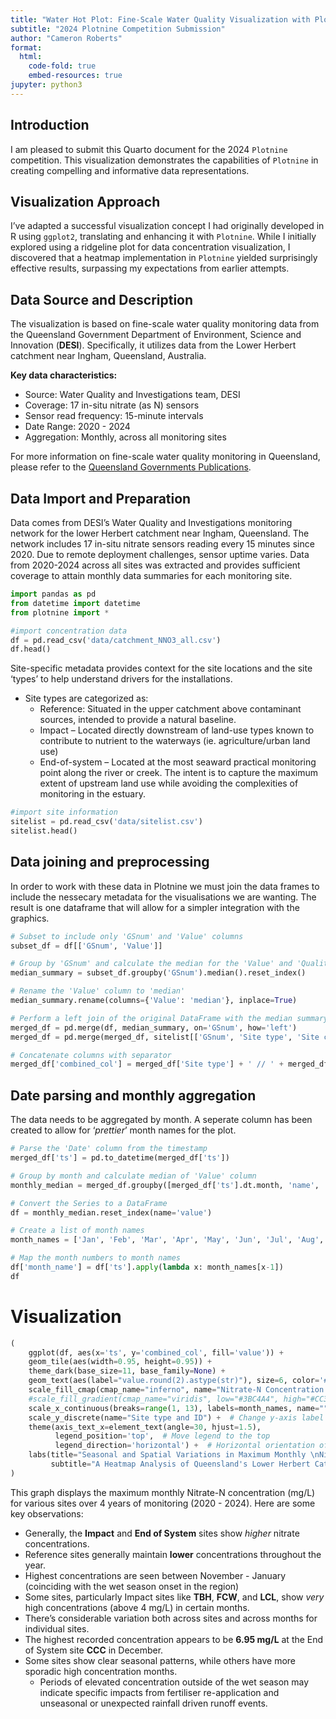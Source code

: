 ```yaml
---
title: "Water Hot Plot: Fine-Scale Water Quality Visualization with Plotnine"
subtitle: "2024 Plotnine Competition Submission"
author: "Cameron Roberts"
format:
  html:
    code-fold: true
    embed-resources: true
jupyter: python3
---
```

## Introduction

I am pleased to submit this Quarto document for the 2024 `Plotnine` competition. This visualization demonstrates the capabilities of `Plotnine` in creating compelling and informative data representations.

## Visualization Approach

I've adapted a successful visualization concept I had originally developed in R using `ggplot2`, translating and enhancing it with `Plotnine`. While I initially explored using a ridgeline plot for data concentration visualization, I discovered that a heatmap implementation in `Plotnine` yielded surprisingly effective results, surpassing my expectations from earlier attempts.

## Data Source and Description

The visualization is based on fine-scale water quality monitoring data from the Queensland Government Department of Environment, Science and Innovation (**DESI**). Specifically, it utilizes data from the Lower Herbert catchment near Ingham, Queensland, Australia.

**Key data characteristics:**

- Source: Water Quality and Investigations team, DESI
- Coverage: 17 in-situ nitrate (as N) sensors
- Sensor read frequency: 15-minute intervals
- Date Range: 2020 - 2024
- Aggregation: Monthly, across all monitoring sites

For more information on fine-scale water quality monitoring in Queensland, please refer to the [Queensland Governments Publications](https://www.publications.qld.gov.au/dataset/fine-scale-water-quality-monitoring-in-lower-burdekin-catchment).


## Data Import and Preparation

Data comes from DESI's Water Quality and Investigations monitoring network for the lower Herbert catchment near Ingham, Queensland. The network includes 17 in-situ nitrate sensors reading every 15 minutes since 2020. Due to remote deployment challenges, sensor uptime varies. Data from 2020-2024 across all sites was extracted and provides sufficient coverage to attain monthly data summaries for each monitoring site.


```python
import pandas as pd
from datetime import datetime
from plotnine import *

#import concentration data
df = pd.read_csv('data/catchment_NNO3_all.csv')
df.head()
```

Site-specific metadata provides context for the site locations and the site 'types' to help understand drivers for the installations. 

- Site types are categorized as:
  - Reference: Situated in the upper catchment above contaminant sources, intended to provide a natural baseline.
  - Impact – Located directly downstream of land-use types known to contribute to nutrient to the waterways (ie. agriculture/urban land use)
  - End-of-system – Located at the most seaward practical monitoring point along the river or creek. The
intent is to capture the maximum extent of upstream land use while avoiding the complexities of monitoring
in the estuary.

```python
#import site information
sitelist = pd.read_csv('data/sitelist.csv')
sitelist.head()
```


## Data joining and preprocessing 

In order to work with these data in Plotnine we must join the data frames to include the nessecary metadata for the visualisations we are wanting. The result is one dataframe that will allow for a simpler integration with the graphics.  

```python
# Subset to include only 'GSnum' and 'Value' columns
subset_df = df[['GSnum', 'Value']]

# Group by 'GSnum' and calculate the median for the 'Value' and 'Quality' columns
median_summary = subset_df.groupby('GSnum').median().reset_index()

# Rename the 'Value' column to 'median'
median_summary.rename(columns={'Value': 'median'}, inplace=True)

# Perform a left join of the original DataFrame with the median summary DataFrame
merged_df = pd.merge(df, median_summary, on='GSnum', how='left')
merged_df = pd.merge(merged_df, sitelist[['GSnum', 'Site type', 'Site code']], on='GSnum', how='left')

# Concatenate columns with separator
merged_df['combined_col'] = merged_df['Site type'] + ' // ' + merged_df['Site code']
```


## Date parsing and monthly aggregation

The data needs to be aggregated by month. A seperate column has been created to allow for '*prettier*' month names for the plot. 
```python
# Parse the 'Date' column from the timestamp
merged_df['ts'] = pd.to_datetime(merged_df['ts'])

# Group by month and calculate median of 'Value' column
monthly_median = merged_df.groupby([merged_df['ts'].dt.month, 'name', 'combined_col'])['Value'].max()

# Convert the Series to a DataFrame
df = monthly_median.reset_index(name='value')

# Create a list of month names
month_names = ['Jan', 'Feb', 'Mar', 'Apr', 'May', 'Jun', 'Jul', 'Aug', 'Sept', 'Oct', 'Nov', 'Dec']

# Map the month numbers to month names
df['month_name'] = df['ts'].apply(lambda x: month_names[x-1])
df
```

# Visualization
```python
(
    ggplot(df, aes(x='ts', y='combined_col', fill='value')) +
    geom_tile(aes(width=0.95, height=0.95)) +
    theme_dark(base_size=11, base_family=None) +
    geom_text(aes(label="value.round(2).astype(str)"), size=6, color='#DDDEDF', show_legend=False) +
    scale_fill_cmap(cmap_name="inferno", name="Nitrate-N Concentration (mg/L)") +
    #scale_fill_gradient(cmap_name="viridis", low="#3BC4A4", high="#CC334E") +  # Adjust low and high colors as needed
    scale_x_continuous(breaks=range(1, 13), labels=month_names, name="") +
    scale_y_discrete(name="Site type and ID") +  # Change y-axis label
    theme(axis_text_x=element_text(angle=30, hjust=1.5),
          legend_position='top',  # Move legend to the top
          legend_direction='horizontal') +  # Horizontal orientation of legend
    labs(title="Seasonal and Spatial Variations in Maximum Monthly \nNitrate-N Concentration (2020-2024)",
         subtitle="A Heatmap Analysis of Queensland's Lower Herbert Catchment")
)
```

This graph displays the maximum monthly Nitrate-N concentration (mg/L) for various sites over 4 years of monitoring (2020 - 2024). Here are some key observations:

- Generally, the **Impact** and **End of System** sites show *higher* nitrate concentrations.
- Reference sites generally maintain **lower** concentrations throughout the year.
- Highest concentrations are seen between November - January (coinciding with the wet season onset in the region)
- Some sites, particularly Impact sites like **TBH**, **FCW**, and **LCL**, show *very* high concentrations (above 4 mg/L) in certain months.
- There's considerable variation both across sites and across months for individual sites.
- The highest recorded concentration appears to be **6.95 mg/L** at the End of System site **CCC** in December.
- Some sites show clear seasonal patterns, while others have more sporadic high concentration months.
  - Periods of elevated concentration outside of the wet season may indicate specific impacts from fertiliser re-application and unseasonal or unexpected rainfall driven runoff events.  
